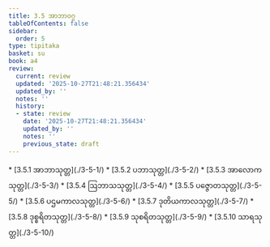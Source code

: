 ```yaml
---
title: 3.5 အာဘာဝဂ္ဂ
tableOfContents: false
sidebar:
  order: 5
type: tipitaka
basket: su
book: a4
review:
  current: review
  updated: '2025-10-27T21:48:21.356434'
  updated_by: ''
  notes: ''
  history:
  - state: review
    date: '2025-10-27T21:48:21.356434'
    updated_by: ''
    notes: ''
    previous_state: draft
---
```



<ReviewStatus review={frontmatter.review} showDetails={true} />

<HypothesisAnnotation frontmatter={frontmatter} />

<DynamicBreadcrumb />



<TableOfContents book="a4" section="3.5">
* [3.5.1 အာဘာသုတ္တ](./3-5-1/)
* [3.5.2 ပဘာသုတ္တ](./3-5-2/)
* [3.5.3 အာလောကသုတ္တ](./3-5-3/)
* [3.5.4 ဩဘာသသုတ္တ](./3-5-4/)
* [3.5.5 ပဇ္ဇောတသုတ္တ](./3-5-5/)
* [3.5.6 ပဌမကာလသုတ္တ](./3-5-6/)
* [3.5.7 ဒုတိယကာလသုတ္တ](./3-5-7/)
* [3.5.8 ဒုစ္စရိတသုတ္တ](./3-5-8/)
* [3.5.9 သုစရိတသုတ္တ](./3-5-9/)
* [3.5.10 သာရသုတ္တ](./3-5-10/)
</TableOfContents>